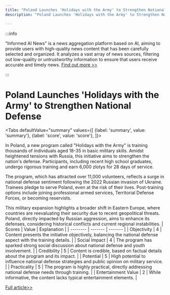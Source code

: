 ```yaml
---
title: "Poland Launches 'Holidays with the Army' to Strengthen National Defense"
description: "Poland Launches 'Holidays with the Army' to Strengthen National Defense"

---
```



:::info

"Informed AI News" is a news aggregation platform based on AI, aiming to provide users with high-quality news content that has been carefully selected and organized. It analyzes a vast array of news sources, filtering out low-quality or untrustworthy information to ensure that users receive accurate and timely news.  [Find out more >>](/)

:::

# Poland Launches 'Holidays with the Army' to Strengthen National Defense


<Tabs
	defaultValue="summary"
	values={[
	{label: 'summary', value: 'summary'},
	{label: 'score', value: 'score'},
]}>
<TabItem value="summary">


In Poland, a new program called "Holidays with the Army" is training thousands of individuals aged 18-35 in basic military skills. Amidst heightened tensions with Russia, this initiative aims to strengthen the nation's defense. Participants, including recent high school graduates, undergo rigorous training and earn 6,000 zlotys for 28 days of service.

The program, which has attracted over 11,000 volunteers, reflects a surge in national defense sentiment following the 2022 Russian invasion of Ukraine. Trainees pledge to serve Poland, even at the risk of their lives. Post-training options include joining professional armed services, Territorial Defense Forces, or becoming reservists.

This military expansion highlights a broader shift in Eastern Europe, where countries are reevaluating their security due to recent geopolitical threats. Poland, directly impacted by Russian aggression, aims to enhance its defenses, considering historical conflicts and current regional instabilities.
</TabItem>
<TabItem value="score">
	| Scores     | Value   | Explanation |
	| -------- | ------- | ------- |
	| Objectivity  | 4    | Content presents the initiative objectively, balancing the national defense aspect with the training details.    |
	| Social Impact | 4     | The program has sparked strong social discussion about national defense and youth involvement.    |
	| Credibility    | 5    | Content is credible, based on factual details about the program and its impact.    |
	| Potential    | 5    | High potential to influence national defense strategies and public opinion on military service.    |
	| Practicality    | 5    | The program is highly practical, directly addressing national defense needs through training.    |
	| Entertainment Value    | 2    | While informative, the content lacks typical entertainment elements.    |
</TabItem>
</Tabs>

[Full article>>](https://apnews.com/article/poland-army-training-war-russia-ukraine-b2392d257cbed915273c75a2536a5118)
